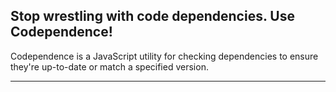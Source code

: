 <section>

# Stop wrestling with code dependencies. Use Codependence!

Codependence is a JavaScript utility for checking dependencies to ensure they're up-to-date or match a specified version.

---

</section>
